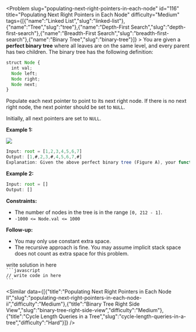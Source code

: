 
<Problem slug="populating-next-right-pointers-in-each-node" id="116" title="Populating Next Right Pointers in Each Node" difficulty="Medium" tags={[{"name":"Linked List","slug":"linked-list"},{"name":"Tree","slug":"tree"},{"name":"Depth-First Search","slug":"depth-first-search"},{"name":"Breadth-First Search","slug":"breadth-first-search"},{"name":"Binary Tree","slug":"binary-tree"}]} >
    You are given a **perfect binary tree** where all leaves are on the same level, and every parent has two children. The binary tree has the following definition:

```javascript 
struct Node {
  int val;
  Node left;
  Node right;
  Node next;
}
```

Populate each next pointer to point to its next right node. If there is no next right node, the next pointer should be set to `NULL`.

Initially, all next pointers are set to `NULL`.

**Example 1:**

![](https://assets.leetcode.com/uploads/2019/02/14/116_sample.png)
```javascript 
Input: root = [1,2,3,4,5,6,7]
Output: [1,#,2,3,#,4,5,6,7,#]
Explanation: Given the above perfect binary tree (Figure A), your function should populate each next pointer to point to its next right node, just like in Figure B. The serialized output is in level order as connected by the next pointers, with '#' signifying the end of each level.
```

**Example 2:**

```javascript 
Input: root = []
Output: []
```

**Constraints:**

*   The number of nodes in the tree is in the range `[0, 212 - 1]`.
*   `-1000 <= Node.val <= 1000`

**Follow-up:**

*   You may only use constant extra space.
*   The recursive approach is fine. You may assume implicit stack space does not count as extra space for this problem.
</Problem >

<Solution>
write solution in here
</Solution>

<Code>
```javascript
// write code in here
```
</Code>

<Similar data={[{"title":"Populating Next Right Pointers in Each Node II","slug":"populating-next-right-pointers-in-each-node-ii","difficulty":"Medium"},{"title":"Binary Tree Right Side View","slug":"binary-tree-right-side-view","difficulty":"Medium"},{"title":"Cycle Length Queries in a Tree","slug":"cycle-length-queries-in-a-tree","difficulty":"Hard"}]} />
